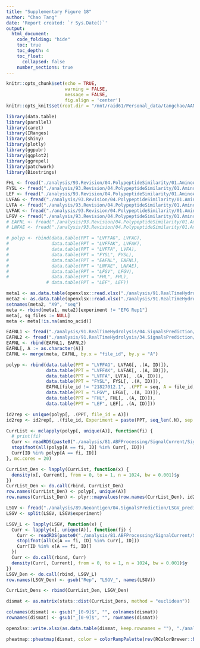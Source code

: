 ```yaml
---
title: "Supplementary Figure 18"
author: "Chao Tang"
date: 'Report created: `r Sys.Date()`'
output: 
  html_document: 
    code_folding: "hide"
    toc: true
    toc_depth: 4
    toc_float: 
      collapsed: false
    number_sections: true
---
```


```r
knitr::opts_chunk$set(echo = TRUE, 
                      warning = FALSE, 
                      message = FALSE, 
                      fig.align = 'center')
knitr::opts_knit$set(root.dir = "/mnt/raid61/Personal_data/tangchao/AANanopore")
```

```r
library(data.table)
library(parallel)
library(caret)
library(IRanges)
library(shiny)
library(plotly)
library(ggpubr)
library(ggplot2)
library(ggrepel)
library(patchwork)
library(Biostrings)
```

```r
FHL <- fread("./analysis/93.Revision/04.PolypeptideSimilarity/01.AminoAcidPrediction/FHL.txt", sep = "\t")
FYSL <- fread("./analysis/93.Revision/04.PolypeptideSimilarity/01.AminoAcidPrediction/FYSL.txt", sep = "\t")
LEF <- fread("./analysis/93.Revision/04.PolypeptideSimilarity/01.AminoAcidPrediction/LEF.txt", sep = "\t")
LVFAG <- fread("./analysis/93.Revision/04.PolypeptideSimilarity/01.AminoAcidPrediction/LVFAG.txt", sep = "\t")
LVFA <- fread("./analysis/93.Revision/04.PolypeptideSimilarity/01.AminoAcidPrediction/LVFA.txt", sep = "\t")
LVFAK <- fread("./analysis/93.Revision/04.PolypeptideSimilarity/01.AminoAcidPrediction/LVFAK.txt", sep = "\t")
LFGV <- fread("./analysis/93.Revision/04.PolypeptideSimilarity/01.AminoAcidPrediction/LFGV.txt", sep = "\t")
# EAFNL <- fread("./analysis/93.Revision/04.PolypeptideSimilarity/01.AminoAcidPrediction/EAFNL.txt", sep = "\t")
# LNFAE <- fread("./analysis/93.Revision/04.PolypeptideSimilarity/01.AminoAcidPrediction/LNFAE.txt", sep = "\t")
```

```r
# polyp <- rbind(data.table(PPT = "LVFFAG", LVFAG), 
#                data.table(PPT = "LVFFAK", LVFAK), 
#                data.table(PPT = "LVFFA", LVFA), 
#                data.table(PPT = "FYSL", FYSL), 
#                data.table(PPT = "EAFNL", EAFNL), 
#                data.table(PPT = "LNFAE", LNFAE), 
#                data.table(PPT = "LFGV", LFGV), 
#                data.table(PPT = "FHL", FHL), 
               # data.table(PPT = "LEF", LEF))
```

```r
meta1 <- as.data.table(openxlsx::read.xlsx("./analysis/91.RealTimeHydrolysis/副本meta_ZhangMing.xlsx"))
meta2 <- as.data.table(openxlsx::read.xlsx("./analysis/91.RealTimeHydrolysis/副本meta_ZhangMing2.xlsx"))
setnames(meta2, "X9", "seq")
meta <- rbind(meta1, meta2)[experiment != "EFG Rep1"]
meta[, sg_files := NULL]
meta <- meta[!is.na(amino_acid)]

EAFNL1 <- fread("./analysis/91.RealTimeHydrolysis/04.SignalsPrediction/EAFNL_prediction.txt", sep = "\t")
EAFNL2 <- fread("./analysis/91.RealTimeHydrolysis/34.SignalsPrediction/EAFNL_prediction.txt", sep = "\t")
EAFNL <- rbind(EAFNL1, EAFNL2)
EAFNL[, A := as.character(A)]
EAFNL <- merge(meta, EAFNL, by.x = "file_id", by.y = "A")
```

```r
polyp <- rbind(data.table(PPT = "LVFFAG", LVFAG[, .(A, ID)]), 
               data.table(PPT = "LVFFAK", LVFAK[, .(A, ID)]), 
               data.table(PPT = "LVFFA", LVFA[, .(A, ID)]), 
               data.table(PPT = "FYSL", FYSL[, .(A, ID)]), 
               EAFNL[file_id != "21827012.1", .(PPT = seq, A = file_id, ID)], 
               data.table(PPT = "LFGV", LFGV[, .(A, ID)]), 
               data.table(PPT = "FHL", FHL[, .(A, ID)]), 
               data.table(PPT = "LEF", LEF[, .(A, ID)]))
```

```r
id2rep <- unique(polyp[, .(PPT, file_id = A)])
id2rep <- id2rep[, .(file_id, Experiment = paste(PPT, seq_len(.N), sep = "_")), PPT]
```

```r
CurrList <- mclapply(polyp[, unique(A)], function(fi) {
  # print(fi)
  Curr <- readRDS(paste0("./analysis/81.ABFProcessing/SignalCurrent/SignalCurrent_", gsub("\\.[0-9]$", "", fi), ".Rds"))
  stopifnot(all(polyp[A == fi, ID] %in% Curr[, ID]))
  Curr[ID %in% polyp[A == fi, ID]]
}, mc.cores = 20)
```

```r
CurrList_Den <- lapply(CurrList, function(x) {
  density(x[, Current], from = 0, to = 1, n = 1024, bw = 0.001)$y
})
CurrList_Den <- do.call(rbind, CurrList_Den)
row.names(CurrList_Den) <- polyp[, unique(A)]
row.names(CurrList_Den) <- plyr::mapvalues(row.names(CurrList_Den), id2rep$file_id, id2rep$Experiment)
```

```r
LSGV <- fread("./analysis/89.Neoantigen/04.SignalsPrediction/LSGV_prediction_V2.txt", sep = "\t")
LSGV <- split(LSGV, LSGV$experiment)
```

```r
LSGV_L <- lapply(LSGV, function(x) {
  Curr <- lapply(x[, unique(A)], function(fi) {
    Curr <- readRDS(paste0("./analysis/81.ABFProcessing/SignalCurrent/SignalCurrent_", gsub("\\.[0-9]$", "", fi), ".Rds"))
    stopifnot(all(x[A == fi, ID] %in% Curr[, ID]))
    Curr[ID %in% x[A == fi, ID]]
  })
  Curr <- do.call(rbind, Curr)
  density(Curr[, Current], from = 0, to = 1, n = 1024, bw = 0.001)$y
})
LSGV_Den <- do.call(rbind, LSGV_L)
row.names(LSGV_Den) <- gsub("Rep", "LSGV_", names(LSGV))
```

```r
CurrList_Dens <- rbind(CurrList_Den, LSGV_Den)
```

```r
dismat <- as.matrix(stats::dist(CurrList_Dens, method = "euclidean"))
```

```r
colnames(dismat) <- gsub("_[0-9]$", "", colnames(dismat))
rownames(dismat) <- gsub("_[0-9]$", "", rownames(dismat))
```

```r
openxlsx::write.xlsx(as.data.table(dismat, keep.rownames = ""), "./analysis/00.FigureTables/Rebuttal/Jan06/Figures/Data/SupFig18.xlsx", overwrite = T)
```

```r
pheatmap::pheatmap(dismat, color = colorRampPalette(rev(RColorBrewer::brewer.pal(n = 7, name = "Reds")))(100), show_rownames = T, show_colnames = F)
```



